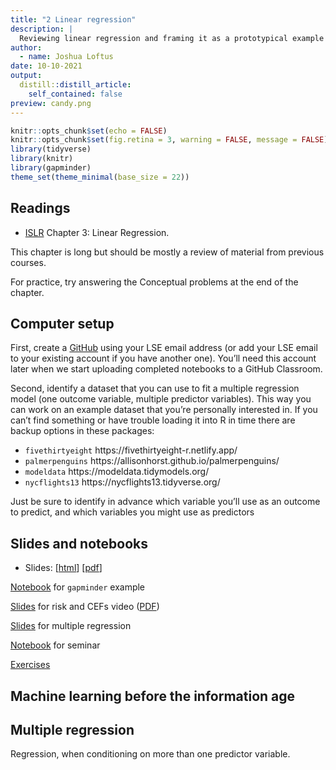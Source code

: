 ```yaml
---
title: "2 Linear regression"
description: |
  Reviewing linear regression and framing it as a prototypical example and source of intuition for other machine learning methods.
author:
  - name: Joshua Loftus
date: 10-10-2021
output:
  distill::distill_article:
    self_contained: false
preview: candy.png
---
```


```r
knitr::opts_chunk$set(echo = FALSE)
knitr::opts_chunk$set(fig.retina = 3, warning = FALSE, message = FALSE)
library(tidyverse)
library(knitr)
library(gapminder)
theme_set(theme_minimal(base_size = 22))
```

## Readings

-   [ISLR](https://www.statlearning.com/) Chapter 3: Linear Regression.

This chapter is long but should be mostly a review of material from previous courses.

For practice, try answering the Conceptual problems at the end of the chapter.

## Computer setup

First, create a [GitHub](https://github.com/) using your LSE email address (or add your LSE email to your existing account if you have another one). You'll need this account later when we start uploading completed notebooks to a GitHub Classroom.

Second, identify a dataset that you can use to fit a multiple regression model (one outcome variable, multiple predictor variables). This way you can work on an example dataset that you're personally interested in. If you can't find something or have trouble loading it into R in time there are backup options in these packages:

- `fivethirtyeight` https://fivethirtyeight-r.netlify.app/
- `palmerpenguins` https://allisonhorst.github.io/palmerpenguins/
- `modeldata` https://modeldata.tidymodels.org/
- `nycflights13` https://nycflights13.tidyverse.org/

Just be sure to identify in advance which variable you'll use as an
outcome to predict, and which variables you might use as predictors

## Slides and notebooks

- Slides: 
[[html](slides/02-1-regression_combined.html)]  [[pdf](slides/02-1-regression_handout.pdf)]

[Notebook](notebooks/gapminder-simple.html) for `gapminder` example

[Slides](slides/02-2-risk.html) for risk and CEFs video ([PDF](slides/risk_CEFs.pdf))

[Slides](slides/02-3-multiple.html) for multiple regression

[Notebook](notebooks/seminar_regression.html) for seminar

[Exercises](exercises/set1.html)

## Machine learning before the information age

## Multiple regression

Regression, when conditioning on more than one predictor variable.


